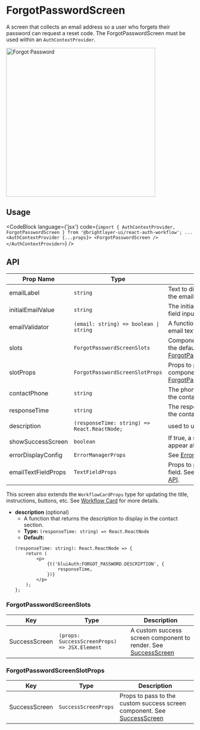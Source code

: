 
# ForgotPasswordScreen

A screen that collects an email address so a user who forgets their password can request a reset code. The ForgotPasswordScreen must be used within an `AuthContextProvider`.

<img width="400" alt="Forgot Password" src={ForgotPassword} />

## Usage

<CodeBlock
    language={'jsx'}
    code={`import { AuthContextProvider, ForgotPasswordScreen } from '@brightlayer-ui/react-auth-workflow';
...
<AuthContextProvider {...props}>
    <ForgotPasswordScreen />
</AuthContextProvider>`}
/>

## API

| Prop Name          | Type                                         | Description                                                                                                      | Default                                       |
| ------------------ | -------------------------------------------- | ---------------------------------------------------------------------------------------------------------------- | --------------------------------------------- |
| emailLabel         | `string`                                     | Text to display as the label for the email text field.                                                           | `t('bluiAuth:FORGOT_PASSWORD.EMAIL_ADDRESS')` |
| initialEmailValue  | `string`                                     | The initial value for the email text field input.                                                                |                                               |
| emailValidator     | `(email: string) => boolean \| string`       | A function that validates the email text field input.                                                            | checks against valid email regex              |
| slots              | `ForgotPasswordScreenSlots`                  | Components to use in place of the defaults. See [ForgotPasswordScreenSlots](#forgotpasswordscreenslots)          |                                               |
| slotProps          | `ForgotPasswordScreenSlotProps`              | Props to pass to the custom slot components. See [ForgotPasswordScreenSlotProps](#forgotpasswordscreenslotprops) |                                               |
| contactPhone       | `string`                                     | The phone number to display in the contact section.                                                              | `1-800-123-4567`                              |
| responseTime       | `string`                                     | The response time to display in the contact section.                                                             | `24 hours`                                    |
| description        | `(responseTime: string) => React.ReactNode;` | used to update the instruction                                                                                   |
| showSuccessScreen  | `boolean`                                    | If true, a success screen will appear after submitting the form                                                  | `true`                                        |
| errorDisplayConfig | `ErrorManagerProps`                          | See [Error Management](../error-management.md)                                                                   |                                               |
| emailTextFieldProps| `TextFieldProps`                            | Props to pass to the email input field. See MUI's [TextFieldProps API](https://mui.com/material-ui/api/text-field/).  |                                                |

This screen also extends the `WorkflowCardProps` type for updating the title, instructions, buttons, etc. See [Workflow Card](/workflows/workflow-card/) for more details.

-   **description** (optional)
    -   A function that returns the description to display in the contact section.
    -   **Type:** `(responseTime: string) => React.ReactNode`
    -   **Default:**
    ```tsx
    (responseTime: string): React.ReactNode => {
        return (
            <p>
                {t('bluiAuth:FORGOT_PASSWORD.DESCRIPTION', {
                    responseTime,
                })}
            </p>
        );
    };
    ```

### ForgotPasswordScreenSlots

| Key           | Type                                         | Description                                                                    |
| ------------- | -------------------------------------------- | ------------------------------------------------------------------------------ |
| SuccessScreen | `(props: SuccessScreenProps) => JSX.Element` | A custom success screen component to render. See [SuccessScreen](/workflows/success/) |

### ForgotPasswordScreenSlotProps

| Key           | Type                 | Description                                                                             |
| ------------- | -------------------- | --------------------------------------------------------------------------------------- |
| SuccessScreen | `SuccessScreenProps` | Props to pass to the custom success screen component. See [SuccessScreen](/workflows/success/) |
